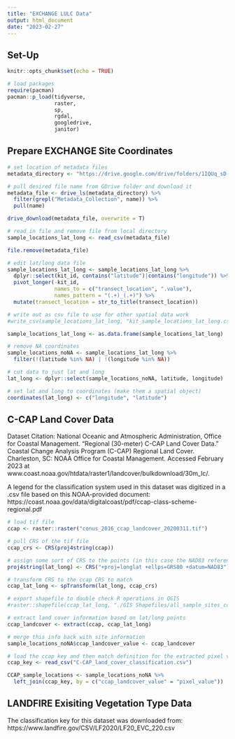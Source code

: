 ```yaml
---
title: "EXCHANGE LULC Data"
output: html_document
date: "2023-02-27"
---
```


## Set-Up

```r
knitr::opts_chunk$set(echo = TRUE)

# load packages
require(pacman)
pacman::p_load(tidyverse,
               raster,
               sp,
               rgdal,
               googledrive,
               janitor)
```

## Prepare EXCHANGE Site Coordinates

```r
# set location of metadata files
metadata_directory <- "https://drive.google.com/drive/folders/1IQUq_sD-Jama7ajaZl1zW_9zlWfyCohn"

# pull desired file name from GDrive folder and download it
metadata_file <- drive_ls(metadata_directory) %>%
  filter(grepl("Metadata_Collection", name)) %>%
  pull(name)

drive_download(metadata_file, overwrite = T)

# read in file and remove file from local directory
sample_locations_lat_long <- read_csv(metadata_file)

file.remove(metadata_file)

```

```r
# edit lat/long data file
sample_locations_lat_long <- sample_locations_lat_long %>%
  dplyr::select(kit_id, contains("latitude")|contains("longitude")) %>%
  pivot_longer(-kit_id, 
               names_to = c("transect_location", ".value"),
               names_pattern = "(.+)_(.+)") %>%
  mutate(transect_location = str_to_title(transect_location))

# write out as csv file to use for other spatial data work
#write_csv(sample_locations_lat_long, "kit_sample_locations_lat_long.csv")

```

```r
sample_locations_lat_long <- as.data.frame(sample_locations_lat_long)

# remove NA coordinates
sample_locations_noNA <- sample_locations_lat_long %>%
  filter(!(latitude %in% NA) | !(longitude %in% NA))

# cut data to just lat and long
lat_long <- dplyr::select(sample_locations_noNA, latitude, longitude)

# set lat and long to coordinates (make them a spatial object)
coordinates(lat_long) <- c("longitude", "latitude")

```

## C-CAP Land Cover Data

Dataset Citation:
National Oceanic and Atmospheric Administration, Office for Coastal Management. “Regional (30-meter) C-CAP Land Cover Data.” Coastal Change Analysis Program (C-CAP) Regional Land Cover. Charleston, SC: NOAA Office for Coastal Management. Accessed February 2023 at www.coast.noaa.gov/htdata/raster1/landcover/bulkdownload/30m_lc/.

A legend for the classification system used in this dataset was digitized in a .csv file based on this NOAA-provided document:
https://coast.noaa.gov/data/digitalcoast/pdf/ccap-class-scheme-regional.pdf

```r
# load tif file
ccap <- raster::raster("conus_2016_ccap_landcover_20200311.tif")

# pull CRS of the tif file
ccap_crs <- CRS(proj4string(ccap))

# assign some sort of CRS to the points (in this case the NAD83 reference)
proj4string(lat_long) <- CRS("+proj=longlat +ellps=GRS80 +datum=NAD83") 

# transform CRS to the ccap CRS to match
ccap_lat_long <- spTransform(lat_long, ccap_crs)

# export shapefile to double check R operations in QGIS
#raster::shapefile(ccap_lat_long, "./GIS Shapefiles/all_sample_sites_ccap.shp")

```

```r
# extract land cover information based on lat/long points
ccap_landcover <- extract(ccap, ccap_lat_long)

# merge this info back with site information
sample_locations_noNA$ccap_landcover_value <- ccap_landcover

# load the ccap key and then match definition for the extracted pixel values
ccap_key <- read_csv("C-CAP_land_cover_classification.csv")

CCAP_sample_locations <- sample_locations_noNA %>%
  left_join(ccap_key, by = c("ccap_landcover_value" = "pixel_value"))

```

## LANDFIRE Exisiting Vegetation Type Data

The classification key for this dataset was downloaded from:
https://www.landfire.gov/CSV/LF2020/LF20_EVC_220.csv

